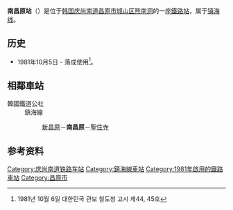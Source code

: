{{朝鮮半島車站資訊
|公司色 = #0066b3
|文字色 = 
|站名 = 南昌原站<br />{{lang|en|Namchangwon}}
|圖片 =
|pxl = 
|圖片說明 =
|車站編號 = 
|前一站 = [[新昌原站|新昌原]]
|前一站距離 = 4.4
|後一站距離 = 3.6
|後一站 = [[圣住寺站|圣住寺]]
|距離 =9.2
|起點站 = [[昌原站|昌原]]
|所屬路線 = [[镇海线|镇海线]]
|諺文 = 남창원역
|朝鮮漢字 = 南昌原驛
|文觀部式 =Namchangwon-yeok 
|馬-賴式 =Namchangwon-yŏk
|副站名 = 
|停站路線數 = 
|所屬公司 = [[韩国铁道公社|韩国铁道公社]]
|所在地 =[[庆尚南道|庆尚南道]][[昌原市|昌原市]][[城山区|城山区]][[熊南洞|熊南洞]]72-6
|車站構造 = 地面車站
|月台配置 = 1面2线
|啟用年月日 =1981年10月5日 
|廢站年月日 = 
|上下車人次 =
|統計年度 =
|轉車 = 
|備註 = 
|全寬備註 = 
}}

'''南昌原站'''（{{kor|諺=남창원역|漢=南昌原驛|羅=Namchangwon yeok|f=y}}）是位于[[韩国|韩国]][[庆尚南道|庆尚南道]][[昌原市|昌原市]][[城山区|城山区]][[熊南洞|熊南洞]]的一座[[鐵路站|鐵路站]]，属于[[镇海线|镇海线]]。

== 历史 ==
*1981年10月5日 - 落成使用<ref>1981년 10월 6일 대한민국 관보 철도청 고시 제44, 45호</ref>。

== 相鄰車站 ==
;韓國鐵道公社
:鎮海線
::[[新昌原站|新昌原]]－'''南昌原'''－[[聖住寺站|聖住寺]]

== 参考资料 ==
{{reflist}}

{{镇海线}}

[[Category:庆尚南道铁路车站|Category:庆尚南道铁路车站]]
[[Category:鎮海線車站|Category:鎮海線車站]]
[[Category:1981年啟用的鐵路車站|Category:1981年啟用的鐵路車站]]
[[Category:昌原市|Category:昌原市]]